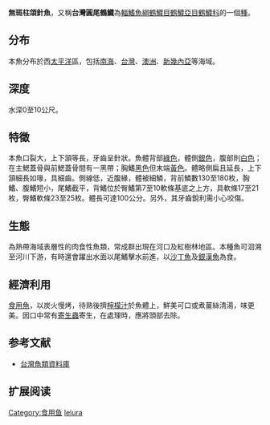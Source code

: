 {{Speciesbox 
| genus = Strongylura 
| species = leiura
| status = NE
| status_system = IUCN3.1
| authority =  [[Bleeker|Bleeker]], 1850
| synonyms = *''Belone ciconia''<br /><small>Richardson, 1846</small>
*''Belone ferox''<br /><small>Günther, 1866</small>
*''Belone leira''<br /><small>Bleeker, 1850</small>
*''Belone leiurus''<br /><small>Bleeker, 1850</small>
*''Belone natalensis''<br /><small>Günther, 1866</small>
*''Belone tenuirostris''<br /><small>Blyth, 1858</small>
*''Rhaphiobelone dammermani''<br /><small>Fowler, 1934</small>
*''Strongylura leiura leiura''<br /><small>Bleeker, 1850</small>
*''Strongylura leiyra''<br /><small>Bleeker, 1850</small>
*''Strongylurus leiura''<br /><small>Bleeker, 1850</small>
*''Tylosurus leiurus''<br /><small>Bleeker, 1850</small>
}}
'''無斑柱頜針魚'''，又稱'''台灣圓尾鶴鱵'''為[[輻鰭魚綱|輻鰭魚綱]][[鶴鱵目|鶴鱵目]][[鶴鱵亞目|鶴鱵亞目]][[鶴鱵科|鶴鱵科]]的一個[[種|種]]。

==分布==
本魚分布於西[[太平洋|太平洋]]區，包括[[南海|南海]]、[[台灣|台灣]]、[[澳洲|澳洲]]、[[新幾內亞|新幾內亞]]等海域。

==深度==
水深0至10公尺。

==特徵==
本魚口裂大，上下頷等長，牙齒呈針狀。魚體背部[[綠色|綠色]]，體側[[銀色|銀色]]，腹部則[[白色|白色]]；在主鰓蓋骨與前鰓蓋骨間有一黑帶；胸鰭[[黑色|黑色]]但末端[[黃色|黃色]]。體略側扁且延長，上下頷細長如喙，具細齒。側線低，近腹緣，體被細鱗，背前鱗數130至180枚，胸鰭、腹鰭短小，尾鰭截平，背鰭位於臀鰭第7至10軟條基底之上方，具軟條17至21枚，臀鰭軟條23至25枚。體長可達100公分。另外，其牙齒銳利需小心咬傷。

==生態==
為熱帶海域表層性的肉食性魚類，常成群出現在河口及紅樹林地區。本種魚可洄溯至河川下游，有時還會躍出水面以尾鰭擊水前進，以[[沙丁魚|沙丁魚]]及[[銀漢魚|銀漢魚]]為食。

==經濟利用==
[[食用魚|食用魚]]，以炭火慢烤，待熟後擠[[檸檬汁|檸檬汁]]於魚體上，鮮美可口或煮薑絲清湯，味更美。因口中常有[[寄生蟲|寄生蟲]]寄生，在處理時，應將頭部去除。

==参考文献==
*[http://fishdb.sinica.edu.tw/ 台灣魚類資料庫] {{Wayback|url=http://fishdb.sinica.edu.tw/ |date=20160304193340 }}

== 扩展阅读 ==
{{refbegin}}
{{wikispecies-inline|Strongylura leiura|無斑柱頜針魚}}
{{refend}}
{{Taxonbar|from=Q1939279}}

[[Category:食用鱼|Category:食用鱼]]
[[Category:柱頜針魚屬|leiura]]